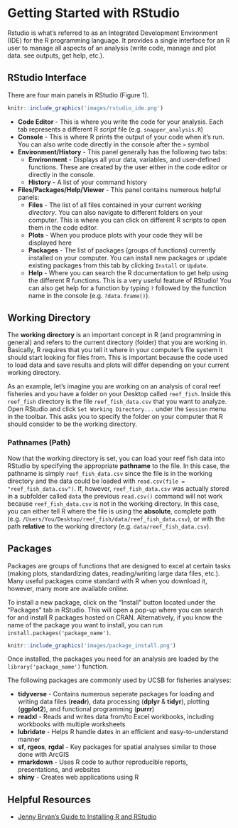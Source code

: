 # Getting Started with RStudio
Rstudio is what's referred to as an Integrated Development Environment (IDE) for the R programming language. It provides a single interface for an R user to manage all aspects of an analysis (write code, manage and plot data. see outputs, get help, etc.). 

## RStudio Interface
There are four main panels in RStudio (Figure 1).

```r
knitr::include_graphics('images/rstudio_ide.png')
```

+ **Code Editor** - This is where you write the code for your analysis. Each tab represents a different R *script* file (e.g. `snapper_analysis.R`)
+ **Console** - This is where R prints the output of your code when it's run. You can also write code directly in the console after the `>` symbol
+ **Environment/History** - This panel generally has the following two tabs:
    + **Environment** - Displays all your data, variables, and user-defined functions. These are created by the user either in the code editor or directly in the console.
    + **History** - A list of your command history
+ **Files/Packages/Help/Viewer** - This panel contains numerous helpful panels:
    + **Files** - The list of all files contained in your current *working directory*. You can also navigate to different folders on your computer. This is where you can click on different R scripts to open them in the code editor.
    + **Plots** - When you produce plots with your code they will be displayed here
    + **Packages** - The list of packages (groups of functions) currently installed on your computer. You can install new packages or update existing packages from this tab by clicking `Install` or `Update`.
    + **Help** - Where you can search the R documentation to get help using the different R functions. This is a very useful feature of RStudio! You can also get help for a function by typing `?` followed by the function name in the console (e.g. `?data.frame()`).
    
## Working Directory{#work-dir}
The **working directory** is an important concept in R (and programming in general) and refers to the current directory (folder) that you are working in. Basically, R requires that you tell it where in your computer's file system it should start looking for files from. This is important because the code used to load data and save results and plots will differ depending on your current working directory. 

As an example, let's imagine you are working on an analysis of coral reef fisheries and you have a folder on your Desktop called `reef_fish`. Inside this `reef_fish` directory is the file `reef_fish_data.csv` that you want to analyze. Open RStudio and click `Set Working Directory...` under the `Session` menu in the toolbar. This asks you to specify the folder on your computer that R should consider to be the working directory. 

### Pathnames (Path)
Now that the working directory is set, you can load your reef fish data into RStudio by specifying the appropriate **pathname** to the file. In this case, the pathname is simply `reef_fish_data.csv` since the file is in the working directory and the data could be loaded with `read.csv(file = "reef_fish_data.csv")`. If, however, `reef_fish_data.csv` was actually stored in a subfolder called `data` the previous `read.csv()` command will not work because `reef_fish_data.csv` is not in the working directory. In this case, you can either tell R where the file is using the **absolute**, complete path (e.g. `/Users/You/Desktop/reef_fish/data/reef_fish_data.csv`), or with the path **relative** to the working directory (e.g. `data/reef_fish_data.csv`). 

## Packages
Packages are groups of functions that are designed to excel at certain tasks (making plots, standardizing dates, reading/writing large data files, etc.). Many useful packages come standard with R when you download it, however, many more are available online. 

To install a new package, click on the "Install" button located under the "Packages" tab in RStudio. This will open a pop-up where you can search for and install R packages hosted on CRAN. Alternatively, if you know the name of the package you want to install, you can run `install.packages('package_name')`.

```r
knitr::include_graphics('images/package_install.png')
```

Once installed, the packages you need for an analysis are loaded by the `library('package_name')` function. 

The following packages are commonly used by UCSB for fisheries analyses:

+ **tidyverse** -  Contains numerous seperate packages for loading and writing data files (**readr**), data processing (**dplyr** & **tidyr**), plotting (**ggplot2**), and functional programming (**purrr**)
+ **readxl** - Reads and writes data from/to Excel workbooks, including workbooks with multiple worksheets
+ **lubridate** - Helps R handle dates in an efficient and easy-to-understand manner
+ **sf**, **rgeos**, **rgdal** - Key packages for spatial analyses similar to those done with ArcGIS
+ **rmarkdown** - Uses R code to author reproducible reports, presentations, and websites
+ **shiny** - Creates web applications using R

## Helpful Resources
+ [Jenny Bryan's Guide to Installing R and RStudio](http://stat545.com/block000_r-rstudio-install.html)
